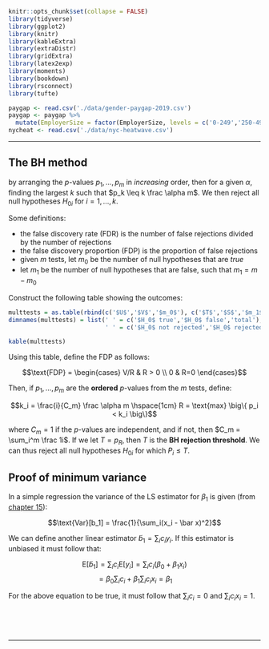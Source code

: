 ```r
knitr::opts_chunk$set(collapse = FALSE)
library(tidyverse)
library(ggplot2)
library(knitr)
library(kableExtra)
library(extraDistr)
library(gridExtra)
library(latex2exp)
library(moments)
library(bookdown)
library(rsconnect)
library(tufte)
```

```r
paygap <- read.csv('./data/gender-paygap-2019.csv')
paygap <- paygap %>%
  mutate(EmployerSize = factor(EmployerSize, levels = c('0-249','250-499','500-999','1000-4999','5000-19999','20000+')))
nycheat <- read.csv('./data/nyc-heatwave.csv')
```

\newcommand{\E}{\text{E}}
\newcommand{\Var}{\text{Var}}
\newcommand{\SD}{\text{SD}}
\newcommand{\SE}{\text{SE}}
\newcommand{\Cov}{\text{Cov}}
\newcommand{\Cor}{\text{Cor}}
\renewcommand{\P}{\text{P}}
\newcommand{\pd}[2]{\frac{\partial #1}{\partial #2}}
\newcommand{\sumin}{\sum_i^n}
\newcommand{\Bias}{\text{Bias}}

---




## The BH method 



by arranging the $p$-values $p_1, ..., p_m$ in *increasing* order, then for a given $\alpha$, finding the largest $k$ such that $p_k \leq k \frac \alpha m$. We then reject all null hypotheses $H_{0i}$ for $i = 1,...,k$.  

Some definitions:

- the false discovery rate (FDR) is the number of false rejections divided by the number of rejections 
- the false discovery proportion (FDP) is the proportion of false rejections
- given $m$ tests, let $m_0$ be the number of null hypotheses that are *true*
- let $m_1$ be the number of null hypotheses that are false, such that $m_1 = m - m_0$

Construct the following table showing the outcomes:

```r
multtests = as.table(rbind(c('$U$','$V$','$m_0$'), c('$T$','$S$','$m_1$'), c('$m-R$','$R$','$m$')))
dimnames(multtests) = list(' ' = c('$H_0$ true','$H_0$ false','total'), 
                           ' ' = c('$H_0$ not rejected','$H_0$ rejected','total'))

kable(multtests)
```

Using this table, define the FDP as follows:

$$\text{FDP} = \begin{cases} V/R & R > 0 \\ 0 & R=0 \end{cases}$$

Then, if $p_1, ..., p_m$ are the **ordered** $p$-values from the $m$ tests, define:

$$k_i = \frac{i}{C_m} \frac \alpha m \hspace{1cm} R = \text{max} \big\{ p_i < k_i \big\}$$

where $C_m = 1$ if the $p$-values are independent, and if not, then $C_m = \sum_i^m \frac 1i$. If we let $T = p_R$, then $T$ is the **BH rejection threshold**. We can thus reject all null hypotheses $H_{0i}$ for which $P_i \leq T$.   




## Proof of minimum variance

In a simple regression the variance of the LS estimator for $\beta_1$ is given (from <a href="https://stats103.org/notes/c15-regression-theory.html#variance-of-the-ls-estimator">chapter 15</a>):

$$\Var[b_1] = \frac{1}{\sum_i(x_i - \bar x)^2}$$

We can define another linear estimator $\tilde b_1 = \sum_i c_i y_i$. If this estimator is unbiased it must follow that:

$$\E [\tilde b_1] = \sum_i c_i \E[y_i] = \sum_i c_i (\beta_0 + \beta_1 x_i)$$
$$= \beta_0 \sum_i c_i + \beta_1 \sum_i c_i x_i = \beta_1$$

For the above equation to be true, it must follow that $\sum_i c_i = 0$ and $\sum_i c_i x_i = 1$. 



\ 

\ 

---

\ 




